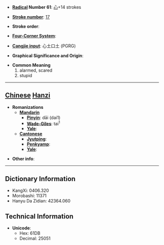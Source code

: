 * '''[[Wiktionary:Chinese radical index| Radical]] Number 61''': [[Wiktionary:Chinese radical index 心|心]]+14 strokes

* '''[[Wiktionary:Chinese total strokes index|Stroke number]]''': [[Wiktionary:Chinese total strokes index 17|17]]

* '''Stroke order''': 

* '''[[Wiktionary:Chinese four corner index|Four-Corner System]]''': 

* '''[[Wiktionary:Chinese Cangjie index|Cangjie input]]''': 心土口土 (PGRG)

* '''Graphical Significance and Origin''': 

* '''Common Meaning'''
*#alarmed, scared
*# stupid


----

== [[Chinese]] [[Hanzi]] ==

* '''Romanizations'''
** '''[[Mandarin]]'''
*** '''[[Pinyin]]''': dāi (dai1)
*** '''[[Wade-Giles]]''': tai<sup>1</sup>
*** '''[[Yale]]''': 
** '''[[Cantonese]]'''
*** '''[[Jyutping]]''':
*** '''[[Penkyamp]]''': 
*** '''[[Yale]]''': 

* '''Other info''': 

----

== Dictionary Information ==

* KangXi: 0406.320
* Morobashi: 11371
* Hanyu Da Zidian: 42364.060

== Technical Information ==

* '''Unicode''':
** Hex: 61DB
** Decimal: 25051